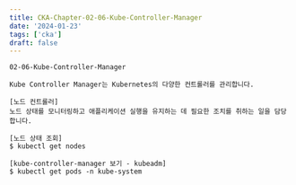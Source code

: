 ```yaml
---
title: CKA-Chapter-02-06-Kube-Controller-Manager
date: '2024-01-23'
tags: ['cka']
draft: false
---
```


```
02-06-Kube-Controller-Manager
```

```
Kube Controller Manager는 Kubernetes의 다양한 컨트롤러를 관리합니다.
```
```
[노드 컨트롤러]
노드 상태를 모니터링하고 애플리케이션 실행을 유지하는 데 필요한 조치를 취하는 일을 담당합니다.
```
```
[노드 상태 조회]
$ kubectl get nodes
```
```
[kube-controller-manager 보기 - kubeadm]
$ kubectl get pods -n kube-system
```